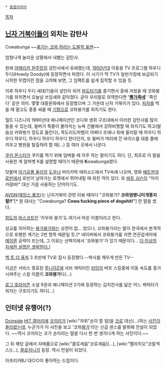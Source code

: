  * [[동음이의어]]

[[목차]]

== [[닌자 거북이]]들이 외치는 감탄사 ==
Cowabunga
~~[[선천적 얼간이들|붕가는 코와 하라는 도발적 표현]]~~

엄청나게 놀라운 상황에서 내뱉는 감탄사.

원래 [[아메리카 원주민]]의 감탄사에서 유래했는데, [[1950년대]] 아동용 TV 프로그램 하우디 두디(Howdy Doody)에 등장하면서 퍼졌다. 이 시기가 막 TV가 일반가정에 보급되기 시작한 무렵이란 점을 고려해 보면, 그 임팩트를 쉽게 짐작할 수 있을 듯.

이후 하우디 두디 세대(?)들이 성인이 되어 [[파도타기]]를 즐기면서 흥에 겨웠을 때 코와붕가를 외치면서 오늘날 쓰임새와 같아졌다. 굳이 우리말로 의역한다면 ''''[[뿅가죽네]]'''' '죽인다' 같은 의미. 몇몇 대중문화에서 등장했으며 그 가운데 닌자 거북이가 있다. [[피자]]를 먹을 때 말고도 종종 싸울 때 [[기합]]으로 코와붕가를 외치기도 한다. 

월트 디즈니의 1990년대 애니메이션인 코디와 생쥐 구조대에서 이러한 감탄사를 많이 들을 수 있는데, 윌버가 폭풍이 몰아치는 뉴욕 건물에서 강하비행할 때 외치기도 하고(발음상 카와벙가 정도로 들린다), 목도리도마뱀이 어쩌다 조애나 위에 올라탈 때 하우디 하우디 하우디, 하우디 하우디 하우디 한다던지, 또 윌버가 머리에 낀 바이스를 대충 줄에 끼우고 병원을 탈출하려 할 때(...) 등 여러 곳에서 나온다.

[[쿠키 몬스터]]가 쿠키를 먹기 위해 덤벼들 때 자주 하는 말이기도 하다. 단, 최초로 이 말을 사용한 게 알파벳 K를 설명할 때이기 때문에 '''K'''owabunga였다.

덧붙여 [[아기공룡 둘리]]의 [[도우너]] 머리카락 에피소드에서 TV속에 나오며, 영화 [[배트맨]]과 [[로빈]]에서 로빈이 날아가는 로켓에서 뛰어내릴 때 외친 적이 있다. 또 [[바트 심슨]]이 "아이 카람바!" 대신 가끔 사용하는 단어이기도.

[[AVGN]]([[제임스 롤프]])는 닌자거북이 관련 리뷰 때마다 "코와붕가? '''코와염병니미개똥지랄!!'''"[* 원 대사는 "Cowabunga? '''Cowa fucking piece of dogshit!'''"] 란 말을 썼다.  

[[청도]]의 [[마스코트]]인 '카우와 붕가'도 여기서 따온 이름이라고 한다.

성교를 의미하는 [[붕가붕가]]와는 상관이 없... 었으나, 코와붕가라는 말이 한국에서 본격적으로 유행한 계기는 2번 항목 때문일 듯.[* 네이버에서 코와붕가를 치면 연관검색어에 [[메이퀸]] 공략이 뜨는데, 그 이유는 선택지에서 '코와붕가'가 있기 때문이다... [[더 이상의 자세한 설명은 생략한다.]]]

[[백 투 더 퓨처]] 3 초반에 TV로 잠시 등장했다.--박사를 깨우게 만든 TV--

지금은 서비스 종료된 [[루니아Z]]에 서브 캐릭터인 [[라임]]의 버프 스킬중에 이동 속도를 증가시켜주는 스킬 이름이 '''코와붕가'''다(...)

[[로그 호라이즌]] 소설 9권과 애니메이션 2기에 등장하는 김치전사를 닮은 어느 캐릭터가 외치는 구호이기도 하다(...)
== 인터넷 유행어(?) ==
[[Dcinside]] [[HIT 갤러리]]에 [[코끼리]]가 [wiki:"자위"손이 할 일]을 [[코]]로 대신(…)하는 [http://gall.dcinside.com/hit/6441 사진이 올라왔는데], 누군가가 이 사진을 보고 '코와[[붕가]]'라는 신급 센스를 발휘해 전설이 되었다. ~~역시 코끼리는 코가 손이라는 말을 다시 한 번 생각나게 하는 사진이다.~~

그 뒤 해당 글에서 자매품으로 [wiki:"콜로세움"코로세움](…), [wiki:"펠라치오"코랄섹스](...),  [[파브리시오 콜로치니|콜로]][[자위|치니]]가 등장. 역시 전설이 되었다.

아프리카BJ 대○○이 좋아하는 드립이다.
